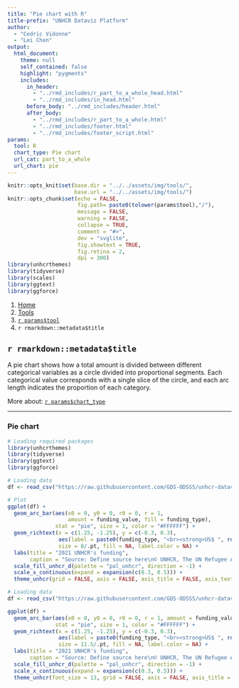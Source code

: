 ```yaml
---
title: "Pie chart with R"
title-prefix: "UNHCR Dataviz Platform"
author:
  - "Cedric Vidonne"
  - "Lei Chen"
output:
  html_document:
    theme: null
    self_contained: false
    highlight: "pygments"
    includes:
      in_header:
        - "../rmd_includes/r_part_to_a_whole_head.html"
        - "../rmd_includes/in_head.html"
      before_body: "../rmd_includes/header.html"
      after_body:
        - "../rmd_includes/r_part_to_a_whole.html"
        - "../rmd_includes/footer.html"
        - "../rmd_includes/footer_script.html"
params:
  tool: R
  chart_type: Pie chart
  url_cat: part_to_a_whole
  url_chart: pie
---
```


```r
knitr::opts_knit$set(base.dir = "../../assets/img/tools/",
                     base.url = "../../assets/img/tools/")
knitr::opts_chunk$set(echo = FALSE,
                      fig.path= paste0(tolower(params$tool),"/"),
                      message = FALSE,
                      warning = FALSE,
                      collapse = TRUE,
                      comment = "#>",
                      dev = "svglite",
                      fig.showtext = TRUE,
                      fig.retina = 2,
                      dpi = 300)
library(unhcrthemes)
library(tidyverse)
library(scales)
library(ggtext)
library(ggforce)
```

<main id="tools" class="container mt-5">

<!-- Breadcrumb is filled automatically with the text from Title and Tool parameter in YAML --> 
<nav aria-label="breadcrumb">
    <ol class="breadcrumb">
        <li class="breadcrumb-item"><a href="../../">Home</a></li>
        <li class="breadcrumb-item"><a href="../">Tools</a></li>
        <li class="breadcrumb-item"><a href="../`r tolower(params$tool)`/">`r params$tool`</a></li>
        <li class="breadcrumb-item active" aria-current="page">`r rmarkdown::metadata$title`</li>
    </ol>
</nav>

<!-- Intro header --> 
<div class="my-5 text-center">

## `r rmarkdown::metadata$title`

<div class="row justify-content-center">
<div class="col-lg-8">

<!-- Only text to change below, the rest comes from the YAML --> 
A pie chart shows how a total amount is divided between different categorical variables as a circle divided into proportional segments. Each categorical value corresponds with a single slice of the circle, and each arc length indicates the proportion of each category.

More about: <a href="../../chart_gallery/`r params$url_cat`.html#`r params$url_chart`">`r params$chart_type`</a>

</div>
</div>
</div>


----

<!-- Beginning of section, should be preceded by hr (----) --> 
<section class="my-5">

### Pie chart

<div class="row">

<!-- First column for large screen --> 
<div class="col-lg-6">

```r
# Loading required packages
library(unhcrthemes)
library(tidyverse)
library(ggtext)
library(ggforce)

# Loading data
df <- read_csv("https://raw.githubusercontent.com/GDS-ODSSS/unhcr-dataviz-platform/master/data/part_to_a_whole/pie.csv")

# Plot
ggplot(df) +
  geom_arc_bar(aes(x0 = 0, y0 = 0, r0 = 0, r = 1,
                   amount = funding_value, fill = funding_type),
               stat = "pie", size = 1, color = "#FFFFFF") +
  geom_richtext(x = c(1.25, -1.25), y = c(-0.3, 0.3),
                aes(label = paste0(funding_type, "<br><strong>US$ ", round(funding_value/1e9,2), "B</strong>","<br>", round(100*funding_value/sum(funding_value),1), "%")),
                size = 8/.pt, fill = NA, label.color = NA) +
  labs(title = "2021 UNHCR's funding",
       caption = "Source: Define source here\n© UNHCR, The UN Refugee Agency") +
  scale_fill_unhcr_d(palette = "pal_unhcr", direction = -1) +
  scale_x_continuous(expand = expansion(c(0.3, 0.5))) +
  theme_unhcr(grid = FALSE, axis = FALSE, axis_title = FALSE, axis_text = FALSE, legend = FALSE)
```

</div>
<!-- End First column --->

<!-- Second column for large screen --> 
<div class="col-lg-6">


```r
# Loading data
df <- read_csv("https://raw.githubusercontent.com/GDS-ODSSS/unhcr-dataviz-platform/master/data/part_to_a_whole/pie.csv")

ggplot(df) +
  geom_arc_bar(aes(x0 = 0, y0 = 0, r0 = 0, r = 1, amount = funding_value, fill = funding_type),
               stat = "pie", size = 1, color = "#FFFFFF") +
  geom_richtext(x = c(1.25, -1.25), y = c(-0.3, 0.3),
                aes(label = paste0(funding_type, "<br><strong>US$ ", round(funding_value/1e9,2), "B</strong>","<br>", round(100*funding_value/sum(funding_value),1), "%")),
                size = 11.5/.pt, fill = NA, label.color = NA) +
  labs(title = "2021 UNHCR's funding",
       caption = "Source: Define source here\n© UNHCR, The UN Refugee Agency") +
  scale_fill_unhcr_d(palette = "pal_unhcr", direction = -1) +
  scale_x_continuous(expand = expansion(c(0.3, 0.5))) +
  theme_unhcr(font_size = 13, grid = FALSE, axis = FALSE, axis_title = FALSE, axis_text = FALSE, legend = FALSE)
```

</div>
<!-- End Second column --->

</div>
</section>
<!-- End of section --->

<!-- To add sections just copy the whole code between the above section tag --->

</main>
